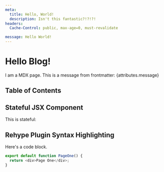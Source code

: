 ```yaml
---
meta:
  title: Hello, World!
  description: Isn't this fantastic?!?!?!
headers:
  Cache-Control: public, max-age=0, must-revalidate

message: Hello World!
---
```



# Hello Blog!

I am a MDX page. This is a message from frontmatter: {attributes.message}

## Table of Contents

## Stateful JSX Component

This is stateful:

<Counter />

## Rehype Plugin Syntax Highlighting

Here's a code block.

```js
export default function PageOne() {
  return <div>Page One</div>;
}
```
